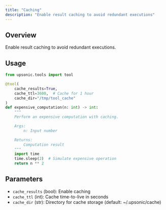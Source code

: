 ```yaml
---
title: "Caching"
description: "Enable result caching to avoid redundant executions"
---
```


## Overview

Enable result caching to avoid redundant executions.

## Usage

```python
from upsonic.tools import tool

@tool(
    cache_results=True,
    cache_ttl=3600,  # Cache for 1 hour
    cache_dir="/tmp/tool_cache"
)
def expensive_computation(n: int) -> int:
    """
    Perform an expensive computation with caching.

    Args:
        n: Input number

    Returns:
        Computation result
    """
    import time
    time.sleep(2)  # Simulate expensive operation
    return n ** 2
```

## Parameters

- `cache_results` (bool): Enable caching
- `cache_ttl` (int): Cache time-to-live in seconds
- `cache_dir` (str): Directory for cache storage (default: ~/.upsonic/cache)
